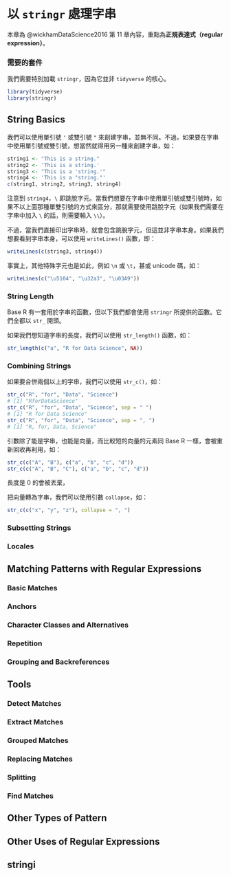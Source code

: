 # 以 `stringr` 處理字串 {#stringr}

:::{.note}
本章為 @wickhamDataScience2016 第 11 章內容，重點為**正規表達式（regular expression）**。
:::

### 需要的套件 {-}

我們需要特別加載 `stringr`，因為它並非 `tidyverse` 的核心。

```r
library(tidyverse)
library(stringr)
```

## String Basics

我們可以使用單引號 `'` 或雙引號 `"` 來創建字串，並無不同。不過，如果要在字串中使用單引號或雙引號，想當然就得用另一種來創建字串，如：

```r
string1 <- "This is a string."
string2 <- 'This is a string.'
string3 <- "This is a 'string.'"
string4 <- 'This is a "string."'
c(string1, string2, string3, string4)
```

注意到 `string4`，`\` 即跳脫字元。當我們想要在字串中使用單引號或雙引號時，如果不以上面那種單雙引號的方式來區分，那就需要使用跳脫字元（如果我們需要在字串中加入 `\` 的話，則需要輸入 `\\`）。

不過，當我們直接印出字串時，就會包含跳脫字元，但這並非字串本身。如果我們想要看到字串本身，可以使用 `writeLines()` 函數，即：

```r
writeLines(c(string3, string4))
```

事實上，其他特殊字元也是如此，例如 `\n` 或 `\t`，甚或 unicode 碼，如：

```r
writeLines(c("\u5104", "\u32a3", "\u03A9"))
```

### String Length

:::{.comment}
Base R 有一套用於字串的函數，但以下我們都會使用 `stringr` 所提供的函數。它們全都以 `str_` 開頭。
:::

如果我們想知道字串的長度，我們可以使用 `str_length()` 函數，如：

```r
str_length(c("a", "R for Data Science", NA))
```

### Combining Strings

如果要合併兩個以上的字串，我們可以使用 `str_c()`，如：

```r
str_c("R", "for", "Data", "Science")
# [1] "RforDataScience"
str_c("R", "for", "Data", "Science", sep = " ")
# [1] "R for Data Science"
str_c("R", "for", "Data", "Science", sep = ", ")
# [1] "R, for, Data, Science"
```

引數除了能是字串，也能是向量，而比較短的向量的元素同 Base R 一樣，會被重新回收再利用，如：

```r
str_c(c("A", "B"), c("a", "b", "c", "d"))
str_c(c("A", "B", "C"), c("a", "b", "c", "d"))
```

長度是 0 的會被丟棄，


把向量轉為字串，我們可以使用引數 `collapse`，如：

```r
str_c(c("x", "y", "z"), collapse = ", ")
```

### Subsetting Strings

### Locales


## Matching Patterns with Regular Expressions

### Basic Matches

### Anchors

### Character Classes and Alternatives

### Repetition

### Grouping and Backreferences

## Tools

### Detect Matches

### Extract Matches

### Grouped Matches

### Replacing Matches

### Splitting

### Find Matches

## Other Types of Pattern

## Other Uses of Regular Expressions

## stringi